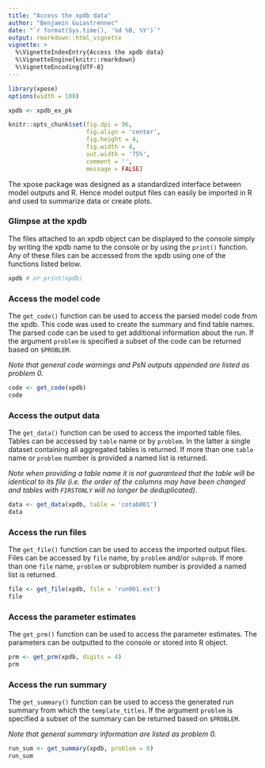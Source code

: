 ```yaml
---
title: "Access the xpdb data"
author: "Benjamin Guiastrennec"
date: "`r format(Sys.time(), '%d %B, %Y')`"
output: rmarkdown::html_vignette
vignette: >
  %\VignetteIndexEntry{Access the xpdb data}
  %\VignetteEngine{knitr::rmarkdown}
  %\VignetteEncoding{UTF-8}
---
```


```r
library(xpose)
options(width = 100)

xpdb <- xpdb_ex_pk

knitr::opts_chunk$set(fig.dpi = 96,
                      fig.align = 'center', 
                      fig.height = 4, 
                      fig.width = 4,
                      out.width = '75%',
                      comment = '',
                      message = FALSE)
```

The xpose package was designed as a standardized interface between model outputs and R. Hence model output files can easily be imported in R and used to summarize data or create plots.

### Glimpse at the xpdb
The files attached to an xpdb object can be displayed to the console simply by writing the xpdb name to the console or by using the `print()` function. Any of these files can be accessed from the xpdb using one of the functions listed below.

```r
xpdb # or print(xpdb)
```


### Access the model code
The `get_code()` function can be used to access the parsed model code from the xpdb. This code was used to create the summary and find table names. The parsed code can be used to get additional information about the run. If the argument `problem` is specified a subset of the code can be returned based on `$PROBLEM`. 

*Note that general code warnings and PsN outputs appended are listed as problem 0.*

```r
code <- get_code(xpdb)
code
```

### Access the output data
The `get_data()` function can be used to access the imported table files. Tables can be accessed by `table` name or by `problem`. In the latter a single dataset containing all aggregated tables is returned. If more than one `table` name or `problem` number is provided a named list is returned. 

*Note when providing a table name it is not guaranteed that the table will be identical to its file (i.e. the order of the columns may have been changed and tables with `FIRSTONLY` will no longer be deduplicated).*

```r
data <- get_data(xpdb, table = 'cotab001')
data
```

### Access the run files
The `get_file()` function can be used to access the imported output files. Files can be accessed by `file` name, by `problem` and/or `subprob`. If more than one `file` name, `problem` or subproblem number is provided a named list is returned. 

```r
file <- get_file(xpdb, file = 'run001.ext')
file
```


### Access the parameter estimates
The `get_prm()` function can be used to access the parameter estimates. The parameters can be outputted to the console or stored into R object. 

```r
prm <- get_prm(xpdb, digits = 4)
prm
```


### Access the run summary
The `get_summary()` function can be used to access the generated run summary from which the `template_titles`. If the argument `problem` is specified a subset of the summary can be returned based on `$PROBLEM`. 

*Note that general summary information are listed as problem 0.*

```r
run_sum <- get_summary(xpdb, problem = 0)
run_sum
```

